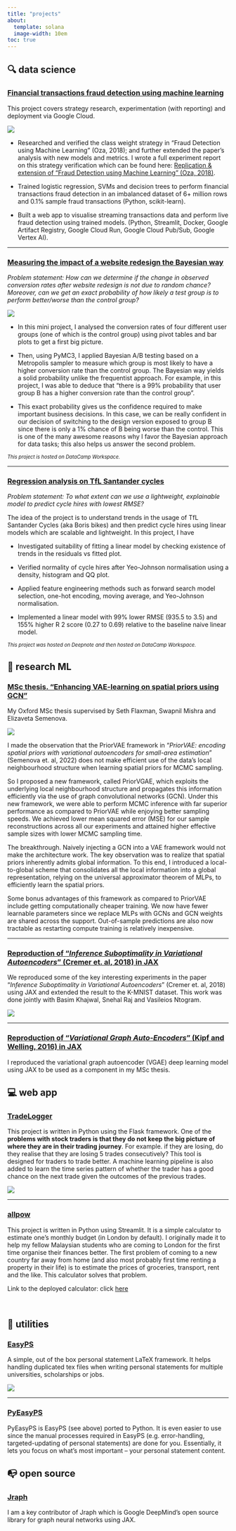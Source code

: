 ```yaml
---
title: "projects"
about:
  template: solana
  image-width: 10em
toc: true
---
```


## **🔍 data science**

### [Financial transactions fraud detection using machine learning](https://github.com/salfaris/financial-fraud-detection)

This project covers strategy research, experimentation (with reporting) and deployment via Google Cloud.

![](./assets/projects_financialFraud.png)

- Researched and verified the class weight strategy in “Fraud Detection using Machine Learning” (Oza, 2018); and further extended the paper’s analysis with new models and metrics. I wrote a full experiment report on this strategy verification which can be found here: [Replication & extension of "Fraud Detection using Machine Learning" (Oza, 2018)](https://storage.cloud.google.com/financial-fraud-experiment-docs/replication_oza_2018_report.html).

- Trained logistic regression, SVMs and decision trees to perform financial transactions fraud detection in an imbalanced dataset of 6+ million rows and 0.1% sample fraud transactions (Python, scikit-learn).

- Built a web app to visualise streaming transactions data and perform live fraud detection using trained models. (Python, Streamlit, Docker, Google Artifact Registry, Google Cloud Run, Google Cloud Pub/Sub, Google Vertex AI).

---

### [Measuring the impact of a website redesign the Bayesian way](https://app.datacamp.com/workspace/w/cff27c6e-b68b-42df-ad82-9b0d029b7f0d)


*Problem statement: How can we determine if the change in observed conversion rates after website redesign is not due to random chance? Moreover, can we get an exact probability of how likely a test group is to perform better/worse than the control group?*

![](./assets/projects_bayesianAbTesting.png)


- In this mini project, I analysed the conversion rates of four different user groups (one of which is the control group) using pivot tables and bar plots to get a first big picture.

- Then, using PyMC3, I applied Bayesian A/B testing based on a Metropolis sampler to measure which group is most likely to have a higher conversion rate than the control group. The Bayesian way yields a solid probability unlike the frequentist approach. For example, in this project, I was able to deduce that "there is a 99% probability that user group B has a higher conversion rate than the control group".

- This exact probability gives us the confidence required to make important business decisions. In this case, we can be really confident in our decision of switching to the design version exposed to group B since there is only a 1% chance of B being worse than the control. This is one of the many awesome reasons why I favor the Bayesian approach for data tasks; this also helps us answer the second problem.

<span style="font-size:0.8em">_This project is hosted on DataCamp Workspace._</span>

---

### [Regression analysis on TfL Santander cycles](https://app.datacamp.com/workspace/w/697541bd-83ce-4ee7-809c-1bc22b3f1613)


*Problem statement: To what extent can we use a lightweight, explainable model to predict cycle hires with lowest RMSE?*


The idea of the project is to understand trends in the usage of TfL Santander Cycles (aka Boris bikes) and then predict cycle hires using linear models which are scalable and lightweight. In this project, I have

- Investigated suitability of fitting a linear model by checking existence of trends in the residuals vs fitted plot.

- Verified normality of cycle hires after Yeo-Johnson normalisation using a density, histogram and QQ plot.

- Applied feature engineering methods such as forward search model selection, one-hot encoding, moving average, and Yeo-Johnson normalisation.

- Implemented a linear model with 99% lower RMSE (935.5 to 3.5) and 155% higher R 2 score (0.27 to 0.69) relative to the baseline naive linear model.

<span style="font-size:0.8em">_This project was hosted on Deepnote and then hosted on DataCamp Workspace._</span>

## **🔬 research ML**

### [MSc thesis. "Enhancing VAE-learning on spatial priors using GCN"](https://github.com/salfaris/PriorVGAE)

My Oxford MSc thesis supervised by Seth Flaxman, Swapnil Mishra and Elizaveta Semenova. 

![](./assets/projects_mscThesis.png)

I made the observation that the PriorVAE framework in "_PriorVAE: encoding spatial priors with variational autoencoders for small-area estimation_" (Semenova et. al, 2022) does not make efficient use of the data's local neighbourhood structure when learning spatial priors for MCMC sampling.

So I proposed a new framework, called PriorVGAE, which exploits the underlying local neighbourhood structure and propagates this information efficiently via the use of graph convolutional networks (GCN). Under this new framework, we were able to perform MCMC inference with far superior performance as compared to PriorVAE while enjoying better sampling speeds. We achieved lower mean squared error (MSE) for our sample reconstructions across all our experiments and attained higher effective sample sizes with lower MCMC sampling time.

The breakthrough. Naively injecting a GCN into a VAE framework would not make the architecture work. The key observation was to realize that spatial priors inherently admits global information. To this end, I introduced a local-to-global scheme that consolidates all the local information into a global representation, relying on the universal approximator theorem of MLPs, to efficiently learn the spatial priors.

Some bonus advantages of this framework as compared to PriorVAE include getting computationally cheaper training. We now have fewer learnable parameters since we replace MLPs with GCNs and GCN weights are shared across the support. Out-of-sample predictions are also now tractable as restarting compute training is relatively inexpensive.

---

### [Reproduction of "_Inference Suboptimality in Variational Autoencoders_" (Cremer et. al, 2018) in JAX](https://github.com/ATML-2022-Group6/inference-suboptimality)

We reproduced some of the key interesting experiments in the paper "_Inference Suboptimality in Variational Autoencoders_" (Cremer et. al, 2018) using JAX and extended the result to the K-MNIST dataset. This work was done jointly with Basim Khajwal, Snehal Raj and Vasileios Ntogram.

![](./assets/projects_reproductionChallenge.png)

---

### [Reproduction of "_Variational Graph Auto-Encoders_" (Kipf and Welling, 2016) in JAX](https://github.com/salfaris/vgae-jax)

I reproduced the variational graph autoencoder (VGAE) deep learning model using JAX to be used as a component in my MSc thesis.

## **💻 web app**

### [TradeLogger](https://github.com/salfaris/tradelogger)

This project is written in Python using the Flask framework. One of the **problems with stock traders is that they do not keep the big picture of where they are in their trading journey**. For example. if they are losing, do they realise that they are losing 5 trades consecutively? This tool is designed for traders to trade better. A machine learning pipeline is also added to learn the time series pattern of whether the trader has a good chance on the next trade given the outcomes of the previous trades.

![](./assets/projects_tradeLogger.png)

---

### [allpow](https://github.com/salfaris/allpow)

This project is written in Python using Streamlit. It is a simple calculator to estimate one's monthly budget (in London by default). I originally made it to help my fellow Malaysian students who are coming to London for the first time organise their finances better. The first problem of coming to a new country far away from home (and also most probably first time renting a property in their life) is to estimate the prices of groceries, transport, rent and the like. This calculator solves that problem.

Link to the deployed calculator: click [here](https://salfaris-allpow-app-wejo3u.streamlit.app)

<br/>

## **🔧 utilities**

### [EasyPS](https://github.com/salfaris/EasyPS)

A simple, out of the box personal statement LaTeX framework. It helps handling duplicated tex files when writing personal statements for multiple universities, scholarships or jobs.

![](./assets/projects_easyPs.png)

---

### [PyEasyPS](https://github.com/salfaris/PyEasyPS)

PyEasyPS is EasyPS (see above) ported to Python. It is even easier to use since the manual processes required in EasyPS (e.g. error-handling, targeted-updating of personal statements) are done for you. Essentially, it lets you focus on what's most important – your personal statement content.

## **📭 open source**

### [Jraph](https://github.com/google-deepmind/jraph)

I am a key contributor of Jraph which is Google DeepMind's open source library for graph neural networks using JAX.